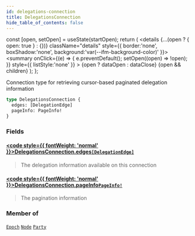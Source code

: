 ```yaml
---
id: delegations-connection
title: DelegationsConnection
hide_table_of_contents: false
---
```







  const [open, setOpen] = useState(startOpen);
  return (
    <details {...(open ? { open: true } : {})} className="details" style={{ border:'none', boxShadow:'none', background:'var(--ifm-background-color)' }}>
      <summary
        onClick={(e) => {
          e.preventDefault();
          setOpen((open) => !open);
        }}
        style={{ listStyle:'none' }}
      >
      {open ? dataOpen : dataClose}
      </summary>
      {open && children}
    </details>
  );
};




Connection type for retrieving cursor-based paginated delegation information


```graphql
type DelegationsConnection {
  edges: [DelegationEdge]
  pageInfo: PageInfo!
}
```


### Fields

#### [<code style={{ fontWeight: 'normal' }}>DelegationsConnection.<b>edges</b></code>](#)<Bullet />[`[DelegationEdge]`](/testnet/api/graphql/objects/delegation-edge) <Badge class="secondary" text="list"/> <Badge class="secondary" text="object"/>
> The delegation information available on this connection
> 

#### [<code style={{ fontWeight: 'normal' }}>DelegationsConnection.<b>pageInfo</b></code>](#)<Bullet />[`PageInfo!`](/testnet/api/graphql/objects/page-info) <Badge class="secondary" text="non-null"/> <Badge class="secondary" text="object"/>
> The pagination information
> 



### Member of

[`Epoch`](/testnet/api/graphql/objects/epoch)  <Badge class="secondary" text="object"/><Bullet />[`Node`](/testnet/api/graphql/objects/node)  <Badge class="secondary" text="object"/><Bullet />[`Party`](/testnet/api/graphql/objects/party)  <Badge class="secondary" text="object"/>

